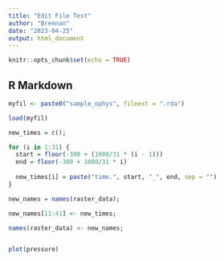 ```yaml
---
title: "Edit File Test"
author: "Brennan"
date: "2023-04-25"
output: html_document
---
```


```r
knitr::opts_chunk$set(echo = TRUE)
```

## R Markdown

```r


myfil <- paste0("sample_ophys", fileext = ".rda")

load(myfil)

new_times = c();

for (i in 1:31) {
  start = floor(-300 + (1000/31 * (i - 1)))
  end = floor(-300 + 1000/31 * i)
  
  new_times[i] = paste("time.", start, "_", end, sep = "")
}

new_names = names(raster_data);

new_names[11:41] <- new_times;

names(raster_data) <- new_names;



```



```r
plot(pressure)
```



